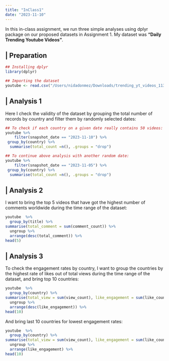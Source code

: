 ```yaml
---
title: "InClass1"
date: "2023-11-10"
---
```

In this in-class assignment, we run three simple analyses  using dplyr package on our proposed datasets in Assignment 1. My dataset was **"Daily Trending Youtube Videos"**.

## | Preparation

```r
## Installing dplyr
library(dplyr)
```


```r
## Importing the dataset
youtube <- read.csv("/Users/nidadonmez/Downloads/trending_yt_videos_113_countries.csv") 
```

## | Analysis 1
Here I check the validity of the dataset by grouping the total number of records by country and filter them by randomly selected dates:

```r
## To check if each country on a given date really contains 50 videos:
youtube %>%
    filter(snapshot_date == "2023-11-10") %>% 
 group_by(country) %>% 
  summarise(total_count =n(), .groups = "drop")
```
```r
## To continue above analysis with another random date:
youtube %>%
    filter(snapshot_date == "2023-11-05") %>% 
 group_by(country) %>% 
  summarise(total_count =n(), .groups = "drop")

```

## | Analysis 2

I want to bring the top 5 videos that have got the highest number of comments worldwide during the time range of the dataset:


```r
youtube  %>%
  group_by(title) %>%
summarise(total_comment = sum(comment_count)) %>% 
  ungroup %>% 
  arrange(desc(total_comment)) %>% 
head(5)
```

## | Analysis 3

To check the engagement rates by country, I want to group the countries by the highest rate of likes out of total views during the time range of the dataset, and bring top 10 countries:


```r
youtube  %>%
  group_by(country) %>%
summarise(total_view = sum(view_count), like_engagement = sum(like_count)/sum(view_count)) %>% 
  ungroup %>% 
  arrange(desc(like_engagement)) %>% 
head(10)
```
And bring last 10 countries for lowest engagement rates:

```r
youtube  %>%
  group_by(country) %>%
summarise(total_view = sum(view_count), like_engagement = sum(like_count)/sum(view_count)) %>% 
  ungroup %>% 
  arrange(like_engagement) %>% 
head(10)
```

